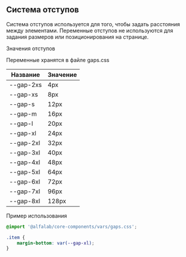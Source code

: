 
<Meta title='Гайдлайны|Отступы' />

## Система отступов

Система отступов используется для того, чтобы задать расстояния между элементами.
Переменные отступов не используются для задания размеров или позиционирования на странице.

Значения отступов

Переменные хранятся в файле gaps.css

| Название  | Значение |
| --------- | -------- |
| --gap-2xs | 4px      |
| --gap-xs  | 8px      |
| --gap-s   | 12px     |
| --gap-m   | 16px     |
| --gap-l   | 20px     |
| --gap-xl  | 24px     |
| --gap-2xl | 32px     |
| --gap-3xl | 40px     |
| --gap-4xl | 48px     |
| --gap-5xl | 64px     |
| --gap-6xl | 72px     |
| --gap-7xl | 96px     |
| --gap-8xl | 128px    |

Пример использования

```css
@import '@alfalab/core-components/vars/gaps.css';

.item {
    margin-bottom: var(--gap-xl);
}
```

